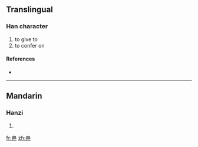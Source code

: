 ==Translingual==

===Han character===
{{Han char|rn=102|rad=田|as=03|sn=8|four=|canj=中田一中 (LWML)}}

# to give to
# to confer on

====References====
* {{Han ref|kx=0759.180|dkj=21749|hdz=42530.070|uh=7541|ud=30017}}

----

==Mandarin==

===Hanzi===
{{cmn-hanzi|pin=[[qí]] ([[qi2]])|wg=ch'i<sup>2</sup>}}

# {{defn|Mandarin}}

[[fr:畁]]
[[zh:畁]]